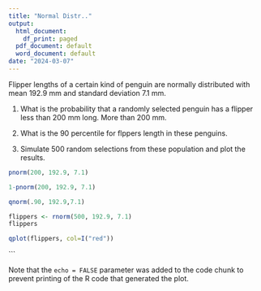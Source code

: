 ---
title: "Normal Distr.."
output:
  html_document:
    df_print: paged
  pdf_document: default
  word_document: default
date: "2024-03-07"
---
Flipper lengths of a certain kind of penguin are normally distributed with mean 192.9 mm and standard deviation 7.1 mm.

1. What is the probability that a randomly selected penguin has a flipper less than 200 mm long. More than 200 mm.

2. What is the 90 percentile for flppers length in these penguins.

3. Simulate 500 random selections from these population and plot the results. 
```{r}
pnorm(200, 192.9, 7.1)

```



```{r}
1-pnorm(200, 192.9, 7.1)
```



```{r}
qnorm(.90, 192.9,7.1)
```
```{r}
flippers <- rnorm(500, 192.9, 7.1)
flippers
```
```{r}
qplot(flippers, col=I("red"))
```


```

Note that the `echo = FALSE` parameter was added to the code chunk to prevent printing of the R code that generated the plot.
